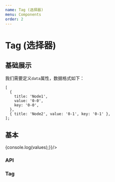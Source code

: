 ```yaml
---
name: Tag (选择器)
menu: Components
order: 2
---
```



# Tag (选择器)

## 基础展示
我们需要定义`data`属性，数据格式如下：
```
[
  {
    title: 'Node1',
    value: '0-0',
    key: '0-0',
  },
  { title: 'Node2', value: '0-1', key: '0-1' },
];

```

## 基本
<Playground>
    <Tag maxLength={2} data={treeData} onChange={(values)=>{console.log(values);}}/>
</Playground>

### API

### Tag
<PropsTable of={Tag}/>
